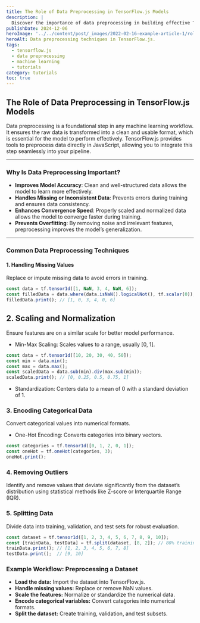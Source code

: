 ```yaml
---
title: The Role of Data Preprocessing in TensorFlow.js Models
description: |
  Discover the importance of data preprocessing in building effective TensorFlow.js models. Learn common techniques like normalization, encoding, and handling missing values to optimize model performance.
publishDate: 2024-12-06
heroImage: '../../content/post/_images/2022-02-16-example-article-1/role-of-data-processing1.png'
heroAlt: Data preprocessing techniques in TensorFlow.js.
tags:
  - tensorflow.js
  - data preprocessing
  - machine learning
  - tutorials
category: tutorials
toc: true
---
```


## The Role of Data Preprocessing in TensorFlow.js Models

Data preprocessing is a foundational step in any machine learning workflow. It ensures the raw data is transformed into a clean and usable format, which is essential for the model to perform effectively. TensorFlow.js provides tools to preprocess data directly in JavaScript, allowing you to integrate this step seamlessly into your pipeline.

---

### Why Is Data Preprocessing Important?

- **Improves Model Accuracy**: Clean and well-structured data allows the model to learn more effectively.
- **Handles Missing or Inconsistent Data**: Prevents errors during training and ensures data consistency.
- **Enhances Convergence Speed**: Properly scaled and normalized data allows the model to converge faster during training.
- **Prevents Overfitting**: By removing noise and irrelevant features, preprocessing improves the model’s generalization.

---

### Common Data Preprocessing Techniques

#### 1. Handling Missing Values
Replace or impute missing data to avoid errors in training.
```js title="Handling Missing Values"
const data = tf.tensor1d([1, NaN, 3, 4, NaN, 6]);
const filledData = data.where(data.isNaN().logicalNot(), tf.scalar(0)); // Replace NaNs with 0
filledData.print(); // [1, 0, 3, 4, 0, 6]
```

## 2. Scaling and Normalization
Ensure features are on a similar scale for better model performance.

 - Min-Max Scaling: Scales values to a range, usually [0, 1].
 ```js
const data = tf.tensor1d([10, 20, 30, 40, 50]);
const min = data.min();
const max = data.max();
const scaledData = data.sub(min).div(max.sub(min));
scaledData.print(); // [0, 0.25, 0.5, 0.75, 1]
 ```

 - Standardization: Centers data to a mean of 0 with a standard deviation of 1.


 ### 3. Encoding Categorical Data
  Convert categorical values into numerical formats.

  - One-Hot Encoding: Converts categories into binary vectors.

```js
const categories = tf.tensor1d([0, 1, 2, 0, 1]);
const oneHot = tf.oneHot(categories, 3);
oneHot.print();
  ```

### 4. Removing Outliers
Identify and remove values that deviate significantly from the dataset’s distribution using statistical methods like Z-score or Interquartile Range (IQR).


### 5. Splitting Data
Divide data into training, validation, and test sets for robust evaluation.

```js
const dataset = tf.tensor1d([1, 2, 3, 4, 5, 6, 7, 8, 9, 10]);
const [trainData, testData] = tf.split(dataset, [8, 2]); // 80% training, 20% testing
trainData.print(); // [1, 2, 3, 4, 5, 6, 7, 8]
testData.print();  // [9, 10]

```

### Example Workflow: Preprocessing a Dataset
- **Load the data:** Import the dataset into TensorFlow.js.
- **Handle missing values:** Replace or remove NaN values.
- **Scale the features:** Normalize or standardize the numerical data.
- **Encode categorical variables:** Convert categories into numerical formats.
- **Split the dataset:** Create training, validation, and test subsets.

